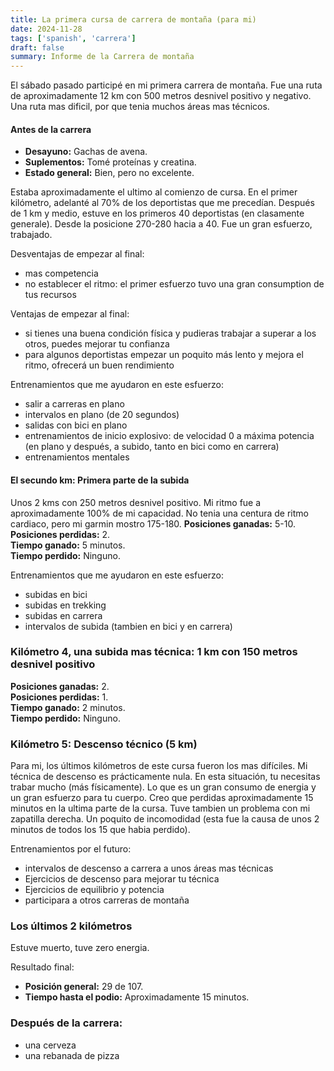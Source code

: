 ```yaml
---
title: La primera cursa de carrera de montaña (para mi)
date: 2024-11-28
tags: ['spanish', 'carrera']
draft: false
summary: Informe de la Carrera de montaña
---
```


El sábado pasado participé en mi primera carrera de montaña. Fue una ruta de aproximadamente 12 km con 500 metros desnivel positivo y negativo. Una ruta mas dificil, por que tenia muchos áreas mas técnicos.

#### Antes de la carrera

- **Desayuno:** Gachas de avena.
- **Suplementos:** Tomé proteínas y creatina.
- **Estado general:** Bien, pero no excelente.

Estaba aproximadamente el ultimo al comienzo de cursa. En el primer kilómetro, adelanté al 70% de los deportistas que me precedían. Después de 1 km y medio, estuve en los primeros 40 deportistas (en clasamente generale). Desde la posicione 270-280 hacia a 40. Fue un gran esfuerzo, trabajado.

Desventajas de empezar al final:

- mas competencia
- no establecer el ritmo: el primer esfuerzo tuvo una gran consumption de tus recursos

Ventajas de empezar al final:

- si tienes una buena condición física y pudieras trabajar a superar a los otros, puedes mejorar tu confianza
- para algunos deportistas empezar un poquito más lento y mejora el ritmo, ofrecerá un buen rendimiento

Entrenamientos que me ayudaron en este esfuerzo:

- salir a carreras en plano
- intervalos en plano (de 20 segundos)
- salidas con bici en plano
- entrenamientos de inicio explosivo: de velocidad 0 a máxima potencia (en plano y después, a subido, tanto en bici como en carrera)
- entrenamientos mentales

#### El secundo km: Primera parte de la subida

Unos 2 kms con 250 metros desnivel positivo. Mi ritmo fue a aproximadamente 100% de mi capacidad. No tenia una centura de ritmo cardiaco, pero mi garmin mostro 175-180.
**Posiciones ganadas:** 5-10.  
**Posiciones perdidas:** 2.  
**Tiempo ganado:** 5 minutos.  
**Tiempo perdido:** Ninguno.

Entrenamientos que me ayudaron en este esfuerzo:

- subidas en bici
- subidas en trekking
- subidas en carrera
- intervalos de subida (tambien en bici y en carrera)

### Kilómetro 4, una subida mas técnica: 1 km con 150 metros desnivel positivo

**Posiciones ganadas:** 2.  
**Posiciones perdidas:** 1.  
**Tiempo ganado:** 2 minutos.  
**Tiempo perdido:** Ninguno.

### Kilómetro 5: Descenso técnico (5 km)

Para mi, los últimos kilómetros de este cursa fueron los mas difíciles. Mi técnica de descenso es prácticamente nula. En esta situación, tu necesitas trabar mucho (más físicamente). Lo que es un gran consumo de energia y un gran esfuerzo para tu cuerpo.
Creo que perdidas aproximadamente 15 minutos en la ultima parte de la cursa.
Tuve tambien un problema con mi zapatilla derecha. Un poquito de incomodidad (esta fue la causa de unos 2 minutos de todos los 15 que habia perdido).

Entrenamientos por el futuro:

- intervalos de descenso a carrera a unos áreas mas técnicas
- Ejercicios de descenso para mejorar tu técnica
- Ejercicios de equilibrio y potencia
- participara a otros carreras de montaña

### Los últimos 2 kilómetros

Estuve muerto, tuve zero energia.

Resultado final:

- **Posición general:** 29 de 107.
- **Tiempo hasta el podio:** Aproximadamente 15 minutos.

### Después de la carrera:

- una cerveza
- una rebanada de pizza
